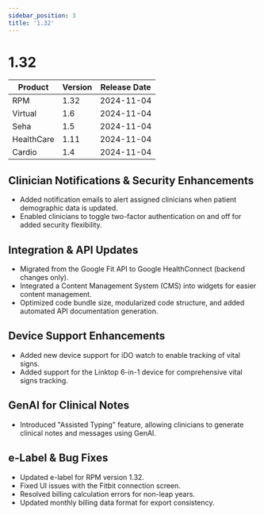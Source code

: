 ```yaml
---
sidebar_position: 3
title: '1.32'
---
```


# 1.32
| Product | Version | Release Date |
|---------|---------|--------------|
| RPM    | 1.32    | 2024-11-04   |
| Virtual     | 1.6        | 2024-11-04   |
| Seha  | 1.5        | 2024-11-04   |
| HealthCare  | 1.11        | 2024-11-04   |
| Cardio  | 1.4        | 2024-11-04   |

## Clinician Notifications & Security Enhancements
- Added notification emails to alert assigned clinicians when patient demographic data is updated.
- Enabled clinicians to toggle two-factor authentication on and off for added security flexibility.

## Integration & API Updates
- Migrated from the Google Fit API to Google HealthConnect (backend changes only).
- Integrated a Content Management System (CMS) into widgets for easier content management.
- Optimized code bundle size, modularized code structure, and added automated API documentation generation.

## Device Support Enhancements
- Added new device support for iDO watch to enable tracking of vital signs.
- Added support for the Linktop 6-in-1 device for comprehensive vital signs tracking.

## GenAI for Clinical Notes
- Introduced "Assisted Typing" feature, allowing clinicians to generate clinical notes and messages using GenAI.

## e-Label & Bug Fixes
- Updated e-label for RPM version 1.32.
- Fixed UI issues with the Fitbit connection screen.
- Resolved billing calculation errors for non-leap years.
- Updated monthly billing data format for export consistency.

